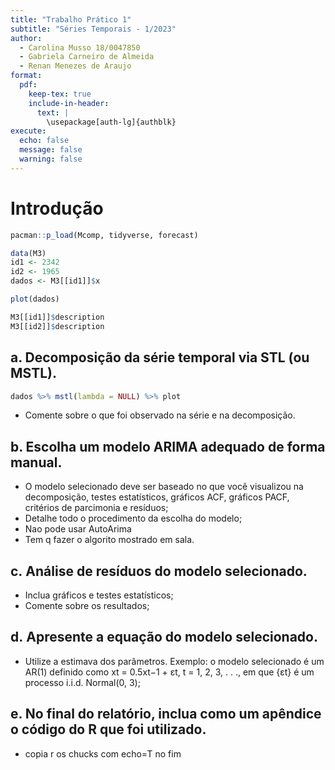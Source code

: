 ```yaml
---
title: "Trabalho Prático 1"
subtitle: "Séries Temporais - 1/2023" 
author:
  - Carolina Musso 18/0047850
  - Gabriela Carneiro de Almeida
  - Renan Menezes de Araujo
format: 
  pdf:
    keep-tex: true
    include-in-header:
      text: |
        \usepackage[auth-lg]{authblk}
execute:
  echo: false
  message: false
  warning: false
---
```


# Introdução

```r
pacman::p_load(Mcomp, tidyverse, forecast)
```



```r
data(M3)
id1 <- 2342 
id2 <- 1965
dados <- M3[[id1]]$x

plot(dados)

M3[[id1]]$description 
M3[[id2]]$description 
```


## a. Decomposição da série temporal via STL (ou MSTL).

```r
dados %>% mstl(lambda = NULL) %>% plot
```

- Comente sobre o que foi observado na série e na decomposição.


## b. Escolha um modelo ARIMA adequado de forma manual.

 -  O modelo selecionado deve ser baseado no que você visualizou na decomposição, testes
estatísticos, gráficos ACF, gráficos PACF, critérios de parcimonia e resíduos;
 - Detalhe todo o procedimento da escolha do modelo;
 - Nao pode usar AutoArima
 - Tem q fazer o algorito mostrado em sala. 


## c. Análise de resíduos do modelo selecionado. 

- Inclua gráficos e testes estatísticos;
-  Comente sobre os resultados;

## d. Apresente a equação do modelo selecionado.

-  Utilize a estimava dos parâmetros. Exemplo: o modelo selecionado é um AR(1) definido como
xt = 0.5xt−1 + εt, t = 1, 2, 3, . . ., em que {εt} é um processo i.i.d. Normal(0, 3);

## e. No final do relatório, inclua como um apêndice o código do R que foi utilizado.

- copia r os chucks com echo=T no fim